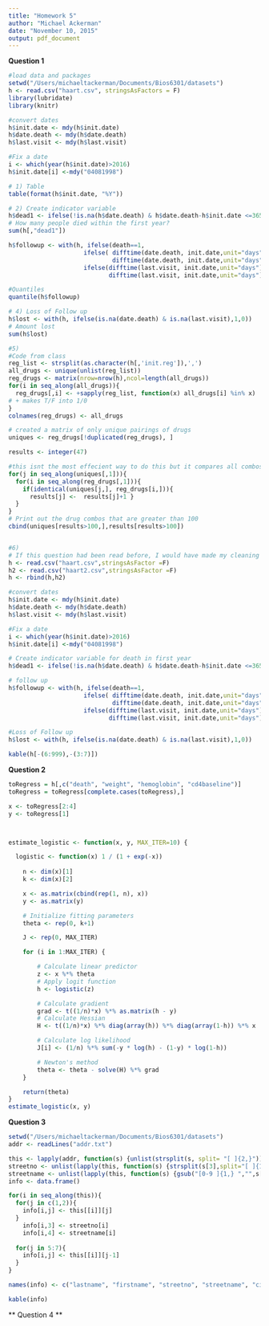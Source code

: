 ```yaml
---
title: "Homework 5"
author: "Michael Ackerman"
date: "November 10, 2015"
output: pdf_document
---
```


**Question 1**

```r
#load data and packages
setwd("/Users/michaeltackerman/Documents/Bios6301/datasets")
h <- read.csv("haart.csv", stringsAsFactors = F)
library(lubridate)
library(knitr)

#convert dates
h$init.date <- mdy(h$init.date) 
h$date.death <- mdy(h$date.death)
h$last.visit <- mdy(h$last.visit)

#Fix a date
i <- which(year(h$init.date)>2016)
h$init.date[i] <-mdy("04081998")

# 1) Table 
table(format(h$init.date, "%Y"))

# 2) Create indicator variable
h$dead1 <- ifelse(!is.na(h$date.death) & h$date.death-h$init.date <=365,1,0) 
# How many people died within the first year?
sum(h[,"dead1"])

h$followup <- with(h, ifelse(death==1,
                     ifelse( difftime(date.death, init.date,unit="days")<=365, 
                             difftime(date.death, init.date,unit="days"), 365), 
                     ifelse(difftime(last.visit, init.date,unit="days")<=365,
                            difftime(last.visit, init.date,unit="days"),365)))

#Quantiles
quantile(h$followup)

# 4) Loss of Follow up 
h$lost <- with(h, ifelse(is.na(date.death) & is.na(last.visit),1,0))
# Amount lost
sum(h$lost)

#5) 
#Code from class
reg_list <- strsplit(as.character(h[,'init.reg']),',')
all_drugs <- unique(unlist(reg_list))
reg_drugs <- matrix(nrow=nrow(h),ncol=length(all_drugs))
for(i in seq_along(all_drugs)){
  reg_drugs[,i] <- +sapply(reg_list, function(x) all_drugs[i] %in% x)
# + makes T/F into 1/0
}
colnames(reg_drugs) <- all_drugs

# created a matrix of only unique pairings of drugs
uniques <- reg_drugs[!duplicated(reg_drugs), ]

results <- integer(47) 

#this isnt the most effecient way to do this but it compares all combos
for(j in seq_along(uniques[,1])){
  for(i in seq_along(reg_drugs[,1])){
    if(identical(uniques[j,], reg_drugs[i,])){
      results[j] <-  results[j]+1 }
  }
}
# Print out the drug combos that are greater than 100
cbind(uniques[results>100,],results[results>100])


#6)
# If this question had been read before, I would have made my cleaning more generalizable; instead, it's easier to just reuse the code rather than going back and making functions.  
h <- read.csv("haart.csv",stringsAsFactor =F)
h2 <- read.csv("haart2.csv",stringsAsFactor =F)
h <- rbind(h,h2)

#convert dates
h$init.date <- mdy(h$init.date) 
h$date.death <- mdy(h$date.death)
h$last.visit <- mdy(h$last.visit)

#Fix a date
i <- which(year(h$init.date)>2016)
h$init.date[i] <-mdy("04081998")

# Create indicator variable for death in first year
h$dead1 <- ifelse(!is.na(h$date.death) & h$date.death-h$init.date <=365,1,0) 

# follow up
h$followup <- with(h, ifelse(death==1,
                     ifelse( difftime(date.death, init.date,unit="days")<=365, 
                             difftime(date.death, init.date,unit="days"), 365), 
                     ifelse(difftime(last.visit, init.date,unit="days")<=365,
                            difftime(last.visit, init.date,unit="days"),365)))

#Loss of Follow up 
h$lost <- with(h, ifelse(is.na(date.death) & is.na(last.visit),1,0))

kable(h[-(6:999),-(3:7)])
```

**Question 2**
```r
toRegress = h[,c("death", "weight", "hemoglobin", "cd4baseline")]
toRegress = toRegress[complete.cases(toRegress),]

x <- toRegress[2:4]
y <- toRegress[1]



estimate_logistic <- function(x, y, MAX_ITER=10) {

  logistic <- function(x) 1 / (1 + exp(-x))
    
    n <- dim(x)[1]
    k <- dim(x)[2]

    x <- as.matrix(cbind(rep(1, n), x))
    y <- as.matrix(y)

    # Initialize fitting parameters
    theta <- rep(0, k+1)

    J <- rep(0, MAX_ITER)

    for (i in 1:MAX_ITER) {

        # Calculate linear predictor
        z <- x %*% theta
        # Apply logit function
        h <- logistic(z)

        # Calculate gradient
        grad <- t((1/n)*x) %*% as.matrix(h - y)
        # Calculate Hessian
        H <- t((1/n)*x) %*% diag(array(h)) %*% diag(array(1-h)) %*% x

        # Calculate log likelihood
        J[i] <- (1/n) %*% sum(-y * log(h) - (1-y) * log(1-h))

        # Newton's method
        theta <- theta - solve(H) %*% grad
    }

    return(theta)
}
estimate_logistic(x, y)
```

**Question 3** 

```r
setwd("/Users/michaeltackerman/Documents/Bios6301/datasets")
addr <- readLines("addr.txt")

this <- lapply(addr, function(s) {unlist(strsplit(s, split= "[ ]{2,}"))})
streetno <- unlist(lapply(this, function(s) {strsplit(s[3],split="[ ]{1}")[[1]][1]} ))
streetname <- unlist(lapply(this, function(s) {gsub("[0-9 ]{1,} ","",s[3])} ))
info <- data.frame()

for(i in seq_along(this)){
  for(j in c(1,2)){
    info[i,j] <- this[[i]][j]
  }
    info[i,3] <- streetno[i]
    info[i,4] <- streetname[i]
  
  for(j in 5:7){
    info[i,j] <- this[[i]][j-1]
  }
}

names(info) <- c("lastname", "firstname", "streetno", "streetname", "city", "state", "zip")

kable(info)
```

** Question 4 **




